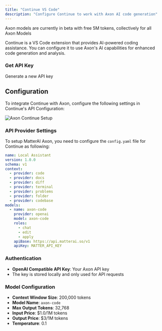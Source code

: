 ```yaml
---
title: "Continue VS Code"
description: "Configure Continue to work with Axon AI code generation"
---
```


<Tip>
  Axon models are currently in beta with free 5M tokens, collectively for all
  Axon Models
</Tip>

Continue is a VS Code extension that provides AI-powered coding assistance. You can configure it to use Axon's AI capabilities for enhanced code generation and analysis.

### Get API Key

<CardGroup cols={2}>
  <Card title="Get API Key" icon="key" href="/axon-ai/api-keys">
    Generate a new API key
  </Card>
</CardGroup>

## Configuration

To integrate Continue with Axon, configure the following settings in Continue's API Configuration:

<Frame>
  <img
    className="block"
    src="/images/axon/axon-continue-setup.png"
    alt="Axon Continue Setup"
  />
</Frame>

### API Provider Settings

To setup MatterAI Axon, you need to configure the `config.yaml` file for Continue as following:

```yaml config.yaml lines icon="yaml"
name: Local Assistant
version: 1.0.0
schema: v1
context:
  - provider: code
  - provider: docs
  - provider: diff
  - provider: terminal
  - provider: problems
  - provider: folder
  - provider: codebase
models:
  - name: axon-code
    provider: openai
    model: axon-code
    roles:
      - chat
      - edit
      - apply
    apiBase: https://api.matterai.so/v1
    apiKey: MATTER_API_KEY
```

### Authentication

- **OpenAI Compatible API Key**: Your Axon API key
- The key is stored locally and only used for API requests

### Model Configuration

- **Context Window Size**: 200,000 tokens
- **Model Name**: `axon-code`
- **Max Output Tokens**: 32,768
- **Input Price**: $1.0/1M tokens
- **Output Price**: $3/1M tokens
- **Temperature**: 0.1
